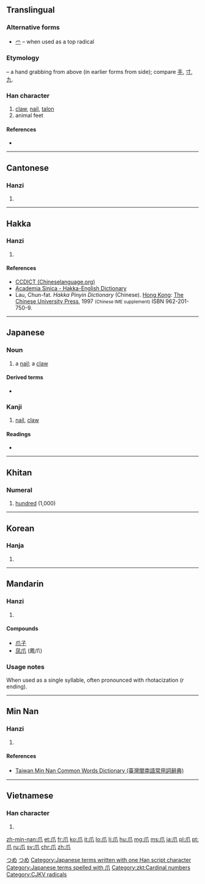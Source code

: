 {{also|爫|瓜|手|寸}}
==Translingual==
{{stroke order|type=animate}}

===Alternative forms===
* [[爫]] – when used as a top radical

===Etymology===
{{liushu|p}} – a hand grabbing from above (in earlier forms from side); compare [[手]], [[寸]], [[九]].

{{Han etyl}}

===Han character===
{{Han char|rn=87|rad=爪|as=00|sn=4|four=7223<sub>0</sub>|canj=竹中人 (HLO)}}

# [[claw]], [[nail]], [[talon]]
# animal feet

====References====
* {{Han ref|kx=0688.260|dkj=19653|dj=1101.120|hdz=32030.010|uh=722A|ud=29226|bh=A4F6|bd=42230}}

----

==Cantonese==

===Hanzi===
{{yue-hanzi|jyut=[[zaau2]]|y=jaau2}}

# {{defn|lang=yue|sort=爪00}}

----

==Hakka==

===Hanzi===
{{hak-hanzi|poj=tsáu|gd=tsau<sup>3</sup> [Meixian]|hpy=zau3}}

# {{defn|lang=hak|sort=爪00}}

====References====
*[http://www.chinalanguage.com/dictionaries/?mode=view&view=chardict&query=%E7%88%AA CCDICT (Chineselanguage.org)]
*[http://minhakka.ling.sinica.edu.tw/bkg/hakyin/search.php?DETAIL=1&LIMIT=id=47634&dbname=su_tian_1&graph=2 Academia Sinica - Hakka-English Dictionary]
*Lau, Chun-fat. ''Hakka Pinyin Dictionary'' (Chinese). [[Hong Kong]]: [[w:Chinese University of Hong Kong|The Chinese University Press]], 1997 <small>(Chinese IME supplement)</small> ISBN 962-201-750-9.

----

==Japanese==

===Noun===
{{ja-noun|k|hira=つめ|rom=tsume}}

# a [[nail]]; a [[claw]]

====Derived terms====
* {{l|ja|鷹の爪|tr=[[たかのつめ]], taka no tsume}}

===Kanji===
{{ja-kanji|grade=|rs=爪00}}

# [[nail]], [[claw]]

====Readings====
* {{ja-readings|on=[[そう]] (sō)|kun=[[つめ]] (tsume)}}

[[Category:1000 Japanese basic words|つめ]]
[[Category:ja:Anatomy|つめ]]
[[Category:Japanese terms written with one Han script character]]
[[Category:Japanese terms spelled with 爪]]
----

==Khitan==

===Numeral===
{{head|zkt|numeral|tr=jau}}

# [[hundred]] (1,000)

[[Category:zkt:Cardinal numbers]]

----

==Korean==

===Hanja===
{{ko-hanja|hangeul=조|eumhun=|rv=jo|mr=cho|y=co}}

# {{defn|lang=ko|sort=爪00}}

----

==Mandarin==

===Hanzi===
{{cmn-hanzi|pin=[[zhuǎ]] ([[zhua3]])|wg=chua<sup>3</sup>}}

# {{defn|lang=cmn|sort=爪00}}

====Compounds====
* [[爪子]]
* [[凤爪]] (鳳爪)

===Usage notes===
When used as a single syllable, often pronounced with rhotacization (''r'' ending).

----

==Min Nan==

===Hanzi===
{{nan-hanzi|tlpa=jiáu (jiau<sup>2</sup>), niáu (niau<sup>2</sup>)}}

# {{defn|lang=nan|sort=爪00}}

====References====
*[http://twblg.dict.edu.tw/holodict_new/result_detail.jsp?n_no=1222&curpage=1&sample=%E7%88%AA&radiobutton=1&querytarget=1&limit=20&pagenum=1&rowcount=6 Taiwan Min Nan Common Words Dictionary (臺灣閩南語常用詞辭典)]

----

==Vietnamese==

===Han character===
{{vi-hantu|[[trảo]], [[trẩu]], [[vuốt]], [[trảu]]|rs=爪00}}

# {{defn|lang=vi|sort=爪00}}

[[Category:CJKV radicals]]

[[zh-min-nan:爪]]
[[et:爪]]
[[fr:爪]]
[[ko:爪]]
[[it:爪]]
[[lo:爪]]
[[li:爪]]
[[hu:爪]]
[[mg:爪]]
[[ms:爪]]
[[ja:爪]]
[[pl:爪]]
[[pt:爪]]
[[ru:爪]]
[[sv:爪]]
[[chr:爪]]
[[zh:爪]]